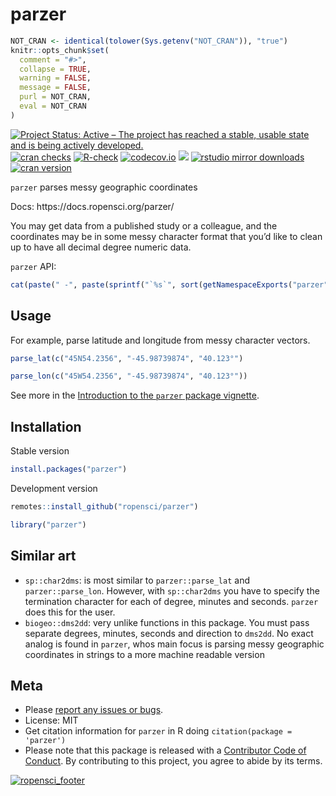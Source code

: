 parzer
======

```r
NOT_CRAN <- identical(tolower(Sys.getenv("NOT_CRAN")), "true")
knitr::opts_chunk$set(
  comment = "#>",
  collapse = TRUE,
  warning = FALSE,
  message = FALSE,
  purl = NOT_CRAN,
  eval = NOT_CRAN
)
```

[![Project Status: Active – The project has reached a stable, usable state and is being actively developed.](https://www.repostatus.org/badges/latest/active.svg)](https://www.repostatus.org/#active)
[![cran checks](https://cranchecks.info/badges/worst/parzer)](https://cranchecks.info/pkgs/parzer)
[![R-check](https://github.com/ropensci/parzer/workflows/R-check/badge.svg)](https://github.com/ropensci/parzer/actions/)
[![codecov.io](https://codecov.io/github/ropensci/parzer/coverage.svg?branch=master)](https://codecov.io/github/ropensci/parzer?branch=master)
[![](https://badges.ropensci.org/341_status.svg)](https://github.com/ropensci/software-review/issues/341)
[![rstudio mirror downloads](https://cranlogs.r-pkg.org/badges/parzer?color=C9A115)](https://github.com/r-hub/cranlogs.app)
[![cran version](https://www.r-pkg.org/badges/version/parzer)](https://cran.r-project.org/package=parzer)

`parzer` parses messy geographic coordinates

Docs: https://docs.ropensci.org/parzer/

You may get data from a published study or a colleague, and the coordinates
may be in some messy character format that you'd like to clean up to have 
all decimal degree numeric data.

`parzer` API:

```r
cat(paste(" -", paste(sprintf("`%s`", sort(getNamespaceExports("parzer"))), collapse = "\n - ")))
```

## Usage
For example, parse latitude and longitude from messy character vectors. 

```r
parse_lat(c("45N54.2356", "-45.98739874", "40.123°")
```

```r
parse_lon(c("45W54.2356", "-45.98739874", "40.123°"))
```

See more in the [Introduction to the `parzer` package vignette](https://docs.ropensci.org/parzer/articles/parzer.html). 

## Installation

Stable version

```r
install.packages("parzer")
```

Development version

```r
remotes::install_github("ropensci/parzer")
```

```r
library("parzer")
```


## Similar art

- `sp::char2dms`: is most similar to `parzer::parse_lat` and `parzer::parse_lon`. However,
with `sp::char2dms` you have to specify the termination character for each of degree,
minutes and seconds. `parzer` does this for the user.
- `biogeo::dms2dd`: very unlike functions in this package. You must pass separate degrees,
minutes, seconds and direction to `dms2dd`. No exact analog is found in `parzer`, whos
main focus is parsing messy geographic coordinates in strings to a more machine readable
version

## Meta

* Please [report any issues or bugs](https://github.com/ropensci/parzer/issues).
* License: MIT
* Get citation information for `parzer` in R doing `citation(package = 'parzer')`
* Please note that this package is released with a [Contributor Code of Conduct](https://ropensci.org/code-of-conduct/). By contributing to this project, you agree to abide by its terms.

[![ropensci_footer](https://ropensci.org/public_images/ropensci_footer.png)](https://ropensci.org)
